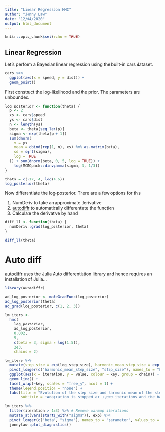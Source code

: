 ```yaml
---
title: "Linear Regression HMC"
author: "Jonny Law"
date: "12/04/2020"
output: html_document
---
```


```r
knitr::opts_chunk$set(echo = TRUE)
```

## Linear Regression

Let's perform a Bayesian linear regression using the built-in cars dataset.

```r
cars %>% 
  ggplot(aes(x = speed, y = dist)) + 
  geom_point()
```


First construct the log-likelihood and the prior. The parameters are unbounded.

```r
log_posterior <- function(theta) {
  p <- 2
  xs <- cars$speed
  ys <- cars$dist
  n <- length(ys)
  beta <- theta[seq_len(p)]
  sigma <- exp(theta[p + 1])
  sum(dnorm(
    x = ys,
    mean = cbind(rep(1, n), xs) %m% as.matrix(beta),
    sd = sqrt(sigma),
    log = TRUE
  )) + sum(dnorm(beta, 0, 5, log = TRUE)) + 
    log(MCMCpack::dinvgamma(sigma, 3, 1/3))
}

theta = c(-17, 4, log(0.5))
log_posterior(theta)
```

Now differentiate the log-posterior. There are a few options for this

1. NumDeriv to take an approximate derivative
2. [autodiffr](https://non-contradiction.github.io/autodiffr/index.html) to automatically differentiate the function
3. Calculate the derivative by hand

```r
diff_ll <- function(theta) {
  numDeriv::grad(log_posterior, theta)
}

diff_ll(theta)
```

# Auto diff

[autodiffr](https://non-contradiction.github.io/autodiffr/index.html) uses the Julia Auto differentiation library and hence requires an installation of Julia...

```r
library(autodiffr)

ad_log_posterior <- makeGradFunc(log_posterior)
ad_log_posterior(theta)
ad_grad(log_posterior, c(1, 2, 3))
```


```r
lm_iters <-
  hmc(
    log_posterior,
    ad_log_posterior, 
    0.002,
    5, 
    c(beta = 3, sigma = log(1.5)),
    2e3,
    chains = 2)
```

```r
lm_iters %>% 
  mutate(step_size = exp(log_step_size), harmonic_mean_step_size = exp(log_step_size_bar)) %>% 
  pivot_longer(c("harmonic_mean_step_size", "step_size"), names_to = "key", values_to = "value") %>% filter(iteration > 100) %>% 
  ggplot(aes(x = iteration, y = value, colour = key, group = chain)) +
  geom_line() +
  facet_wrap(~key, scales = "free_y", ncol = 1) +
  theme(legend.position = "none") +
  labs(title = "Evolution of the step size and harmonic mean of the step size", 
       subtitle = "Adaptation is stopped at 1,000 iterations and the harmonic mean of the step-size\nat iteration 1,000 is used in the HMC algorithm")
```


```r
lm_iters %>% 
  filter(iteration > 1e3) %>% # Remove warmup iterations
  mutate_at(vars(starts_with("sigma")), exp) %>% 
  pivot_longer(c("beta", "sigma"), names_to = "parameter", values_to = "value") %>% 
  jonnylaw::plot_diagnostics()
```


